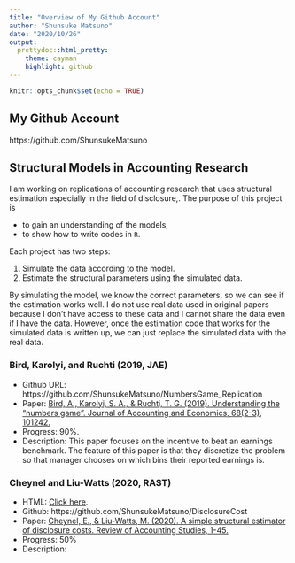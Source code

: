 ```yaml
---
title: "Overview of My Github Account"
author: "Shunsuke Matsuno"
date: "2020/10/26"
output: 
  prettydoc::html_pretty:
    theme: cayman
    highlight: github
---
```


```r
knitr::opts_chunk$set(echo = TRUE)
```

## My Github Account
https://github.com/ShunsukeMatsuno

## Structural Models in Accounting Research
I am working on replications of accounting research that uses structural estimation especially in the field of disclosure,. The purpose of this project is

- to gain an understanding of the models,
- to show how to write codes in `R`.


Each project has two steps:

1. Simulate the data according to the model.
2. Estimate the structural parameters using the simulated data.

By simulating the model, we know the correct parameters, so we can see if the estimation works well. I do not use real data used in original papers because I don't have access to these data and I cannot share the data even if I have the data. However, once the estimation code that works for the simulated data is written up, we can just replace the simulated data with the real data. 

### Bird, Karolyi, and Ruchti (2019, JAE)
- Github URL: https://github.com/ShunsukeMatsuno/NumbersGame_Replication
- Paper: [Bird, A., Karolyi, S. A., & Ruchti, T. G. (2019). Understanding the “numbers game”. Journal of Accounting and Economics, 68(2-3), 101242.](https://www.sciencedirect.com/science/article/pii/S0165410119300370)
- Progress: 90\%.
- Description: This paper focuses on the incentive to beat an earnings benchmark. The feature of this paper is that they discretize the problem so that manager chooses on which bins their reported earnings is. 

### Cheynel and Liu-Watts (2020, RAST)
- HTML: [Click here](CheynelLiuWatts.html).
- Github: https://github.com/ShunsukeMatsuno/DisclosureCost
- Paper: [Cheynel, E., & Liu-Watts, M. (2020). A simple structural estimator of disclosure costs. Review of Accounting Studies, 1-45.](https://link.springer.com/article/10.1007/s11142-019-09511-1)
- Progress: 50\%
- Description: 
    